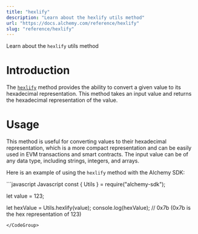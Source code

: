 ```yaml
---
title: "hexlify"
description: "Learn about the hexlify utils method"
url: "https://docs.alchemy.com/reference/hexlify"
slug: "reference/hexlify"
---
```


Learn about the `hexlify` utils method

# Introduction

The [`hexlify`](https://docs.ethers.org/v5/api/utils/bytes/#utils-hexlify) method provides the ability to convert a given value to its hexadecimal representation. This method takes an input value and returns the hexadecimal representation of the value.

# Usage

This method is useful for converting values to their hexadecimal representation, which is a more compact representation and can be easily used in EVM transactions and smart contracts. The input value can be of any data type, including strings, integers, and arrays.

Here is an example of using the `hexlify` method with the Alchemy SDK:

<CodeGroup>
  ```javascript Javascript
  const { Utils } = require("alchemy-sdk");

  let value = 123;

  let hexValue = Utils.hexlify(value);
  console.log(hexValue); // 0x7b (0x7b is the hex representation of 123)
  ```
</CodeGroup>
